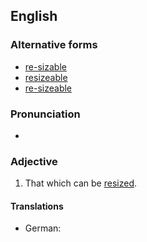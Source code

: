 ==English==

===Alternative forms===
* [[re-sizable]] {{qualifier|more formal}}
* [[resizeable]] {{qualifier|UK}}
* [[re-sizeable]] {{qualifier|UK}}

===Pronunciation===
* {{hyphenation|re|si|za|ble|lang=en}}

===Adjective===
{{en-adj}}

# {{context|computing|lang=en}} That which can be [[resized]].

====Translations====
{{trans-top}}
* German: {{t|de|größenveränderbar}}
{{trans-mid}}
{{trans-bottom}}